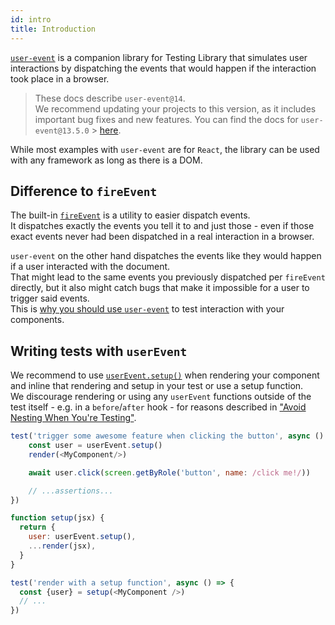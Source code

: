 ```yaml
---
id: intro
title: Introduction
---
```


[`user-event`](https://github.com/testing-library/user-event) is a companion
library for Testing Library that simulates user interactions by dispatching the
events that would happen if the interaction took place in a browser.

> These docs describe `user-event@14`.  
> We recommend updating your projects to this version, as it includes important
> bug fixes and new features. You can find the docs for `user-event@13.5.0` >
> [here](../ecosystem-user-event.mdx).

While most examples with `user-event` are for `React`, the library can be used
with any framework as long as there is a DOM.

## Difference to `fireEvent`

The built-in [`fireEvent`](dom-testing-library/api-events.mdx#fireevent) is a
utility to easier dispatch events.  
It dispatches exactly the events you tell it to and just those - even if those
exact events never had been dispatched in a real interaction in a browser.

`user-event` on the other hand dispatches the events like they would happen if a
user interacted with the document.  
That might lead to the same events you previously dispatched per `fireEvent`
directly, but it also might catch bugs that make it impossible for a user to
trigger said events.  
This is
[why you should use `user-event`](https://ph-fritsche.github.io/blog/post/why-userevent)
to test interaction with your components.

## Writing tests with `userEvent`

We recommend to use [`userEvent.setup()`](setup.mdx) when rendering your
component and inline that rendering and setup in your test or use a setup
function.  
We discourage rendering or using any `userEvent` functions outside of the test
itself - e.g. in a `before`/`after` hook - for reasons described in
["Avoid Nesting When You're Testing"](https://kentcdodds.com/blog/avoid-nesting-when-youre-testing).

```js
test('trigger some awesome feature when clicking the button', async () => {
    const user = userEvent.setup()
    render(<MyComponent/>)

    await user.click(screen.getByRole('button', name: /click me!/))

    // ...assertions...
})
```

```js
function setup(jsx) {
  return {
    user: userEvent.setup(),
    ...render(jsx),
  }
}

test('render with a setup function', async () => {
  const {user} = setup(<MyComponent />)
  // ...
})
```
